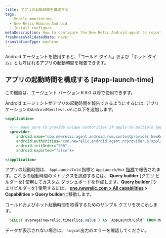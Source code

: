 ```yaml
---
title: アプリの起動時間を構成する
tags:
  - Mobile monitoring
  - New Relic Mobile Android
  - Install configure
metaDescription: How to configure the New Relic Android agent to report app launch time
freshnessValidatedDate: never
translationType: machine
---
```


Android エージェントを使用すると、「コールド タイム」および「ホット タイム」とも呼ばれるアプリの起動時間を報告できます。

## アプリの起動時間を構成する [#app-launch-time]

<Callout variant="important">
  この機能は、エージェント バージョン 6.9.0 以降で使用できます。
</Callout>

Android エージェントがアプリの起動時間を報告できるようにするには: アプリケーションの`AndroidManifest.xml`に以下を追加します。

```xml
<application>

  <!-- make sure to provide unique authorities if apply to multiple apps on the same device -->
  <provider
     android:name="com.newrelic.agent.android.rum.contentprovider.NewRelicAppContentProvider"
     android:authorities="com.newrelic.android.agent.nrprovider.${applicationId}"
     android:initOrder="200"
     android:exported="false"/>
     
</application>
```

アプリの起動時間は、 `AppLaunch/Cold` 指標と `AppLaunch/Hot` [指標](https://docs.newrelic.com/docs/data-apis/understand-data/new-relic-data-types/#metrics)で報告されます。これらの起動時間のメトリクスを追跡するには、 **Query builder** \[クエリ ビルダーを] 使用してカスタム ダッシュボードを作成します。**Query builder** \[クエリビルダーを] 使用するには、 **[one.newrelic.com > All capabilities](https://one.newrelic.com/all-capabilities) > Capabilities > Query builder**に移動します。

コールドおよびホット起動時間を取得するためのサンプル クエリを次に示します。

```sql
  SELECT average(newrelic.timeslice.value ) AS `AppLaunch/Cold` FROM Metric WHERE metricTimesliceName = ‘AppLaunch/Cold’ AND `entity.guid` = ‘your app token here’ SINCE 1664218800000 UNTIL 1664220600000 TIMESERIES
```

データが表示されない場合は、 `logcat`出力のエラーを確認してください。